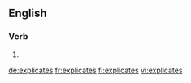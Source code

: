 ==English==

===Verb===
{{head|en}}

# {{en-third-person singular of|explicate}}

[[de:explicates]]
[[fr:explicates]]
[[fi:explicates]]
[[vi:explicates]]